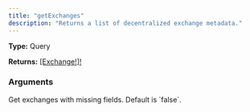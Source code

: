 ```yaml
---
title: "getExchanges"
description: "Returns a list of decentralized exchange metadata."
---
```


**Type:** Query

**Returns:** [[Exchange!]!](/api-reference/types/exchange)

### Arguments

<ResponseField name="showNameless" type="Boolean">
  Get exchanges with missing fields. Default is `false`.
</ResponseField>

